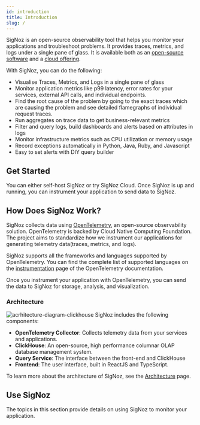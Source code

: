 ```yaml
---
id: introduction
title: Introduction
slug: /
---
```


SigNoz is an open-source observability tool that helps you monitor your applications and troubleshoot problems. It provides traces, metrics, and logs under a single pane of glass. It is available both as an <a href = "https://github.com/SigNoz/signoz" rel="noopener noreferrer nofollow" target="_blank" >open-source software</a> and a [cloud offering](https://signoz.io/teams/).

With SigNoz, you can do the following:

- Visualise Traces, Metrics, and Logs in a single pane of glass
- Monitor application metrics like p99 latency, error rates for your services, external API calls, and individual endpoints.
- Find the root cause of the problem by going to the exact traces which are causing the problem and see detailed flamegraphs of individual request traces.
- Run aggregates on trace data to get business-relevant metrics
- Filter and query logs, build dashboards and alerts based on attributes in logs
- Monitor infrastructure metrics such as CPU utilization or memory usage
- Record exceptions automatically in Python, Java, Ruby, and Javascript
- Easy to set alerts with DIY query builder

## Get Started

You can either self-host SigNoz or try SigNoz Cloud. Once SigNoz is up and running, you can instrument your application to send data to SigNoz.

<DocCardContainer>
<DocCard
    title="SigNoz Cloud"
    description="Easy way to get started with SigNoz"
    href="/docs/cloud/"
/>


<DocCard
    title="Self-host SigNoz"
    description="Learn how to install and self-host SigNoz"
    href="/docs/install"
/>

</DocCardContainer>

## How Does SigNoz Work?

SigNoz collects data using <a href = "https://opentelemetry.io/" rel="noopener noreferrer nofollow" target="_blank" >OpenTelemetry</a>, an open-source observability solution. OpenTelemetry is backed by Cloud Native Computing Foundation. The project aims to standardize how we instrument our applications for generating telemetry data(traces, metrics, and logs).

SigNoz supports all the frameworks and languages supported by OpenTelemetry. You can find the complete list of supported languages on the <a href = "https://opentelemetry.io/docs/instrumentation/" rel="noopener noreferrer nofollow" target="_blank" >instrumentation</a> page of the OpenTelemetry documentation.

Once you instrument your application with OpenTelemetry, you can send the data to SigNoz for storage, analysis, and visualization.

### Architecture

![acrhitecture-diagram-clickhouse](/img/architecture-signoz-clickhouse.svg)
SigNoz includes the following components:

- **OpenTelemetry Collector**: Collects telemetry data from your services and applications.
- **ClickHouse**: An open-source, high performance columnar OLAP database management system.
- **Query Service**: The interface between the front-end and ClickHouse
- **Frontend**: The user interface, built in ReactJS and TypeScript.

To learn more about the architecture of SigNoz, see the [Architecture](/docs/architecture) page.

## Use SigNoz

The topics in this section provide details on using SigNoz to monitor your application.


<DocCardContainer>
<DocCard
    title="1. Instrumentation"
    description="Learn how to instrument your applications to send data to SigNoz"
    href="/docs/instrumentation/overview/"
/>


<DocCard
    title="2. Tutorials"
    description="Tutorials about monitoring your applications and infrastructure"
    href="/docs/tutorials/"
/>


<DocCard
    title="3. Operate"
    description="This section explains how to manage SigNoz"
    href="/docs/operate/"
/>
</DocCardContainer>